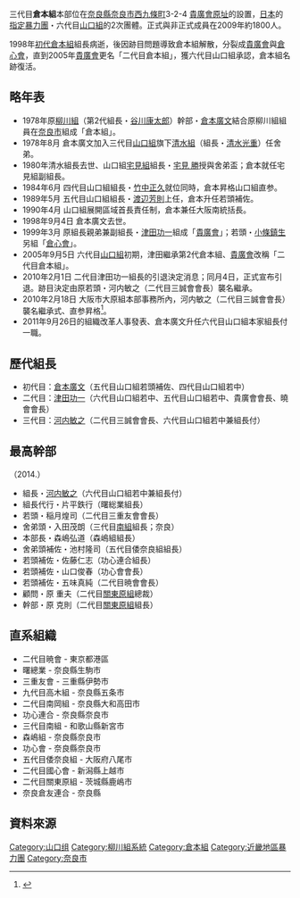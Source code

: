 {{Infobox settlement
| pushpin_map  = Japan 
| latd=34.657015 | latNS= N
| longd=135.802715 | longEW= E
}}
三代目'''倉本組'''本部位在[[奈良縣|奈良縣]][[奈良市|奈良市]][[西九條町|西九條町]]3-2-4 [http://maps.google.co.jp/maps?q=%E5%A5%88%E8%89%AF%E7%9C%8C%E5%A5%88%E8%89%AF%E5%B8%82%E8%A5%BF%E4%B9%9D%E6%9D%A1%E7%94%BA3-2-4&sll=34.684954,135.796032&sspn=0.036418,0.076818&g=%E5%A5%88%E8%89%AF%E7%9C%8C%E5%A5%88%E8%89%AF%E5%B8%82%E4%BA%8C%E6%9D%A1%E5%A4%A7%E8%B7%AF%E5%8D%97&brcurrent=3,0x60013a68cea2e7c5:0x9695ec2f1239a7b,0&ie=UTF8&hq=&hnear=%E5%A5%88%E8%89%AF%E7%9C%8C%E5%A5%88%E8%89%AF%E5%B8%82%E8%A5%BF%E4%B9%9D%E6%9D%A1%E7%94%BA%EF%BC%93%E4%B8%81%E7%9B%AE%EF%BC%92%E2%88%92%EF%BC%94&ll=34.657234,135.80271&spn=0.001138,0.002401&t=h&z=19 貴廣會原址]的設置，[[日本|日本]]的[[指定暴力團|指定暴力團]]・六代目[[山口組|山口組]]的2次團體。正式與非正式成員在2009年約1800人。

1998年[[初代倉本組|初代倉本組]]組長病逝，後因跡目問題導致倉本組解散，分裂成[[貴廣會|貴廣會]]與[[倉心會|倉心會]]，直到2005年[[貴廣會|貴廣會]]更名「二代目倉本組」，獲六代目山口組承認，倉本組名跡復活。

==略年表==
*1978年原[[柳川組|柳川組]]（第2代組長・[[谷川康太郎|谷川康太郎]]）幹部・[[倉本廣文|倉本廣文]]結合原柳川組組員在[[奈良市|奈良市]]組成「倉本組」。
*1978年8月 倉本廣文加入三代目[[山口組|山口組]]旗下[[清水組|清水組]]（組長・[[清水光重|清水光重]]）任舍弟。
*1980年清水組長去世、山口組[[宅見組|宅見組]]組長・[[宅見勝|宅見 勝]]授與舍弟盃；倉本就任宅見組副組長。
*1984年6月 四代目山口組組長・[[竹中正久|竹中正久]]就位同時，倉本昇格山口組直参。
*1989年5月 五代目山口組組長・[[渡辺芳則|渡辺芳則]]上任，倉本升任若頭補佐。
*1990年4月 山口組展開區域首長責任制，倉本兼任大阪南統括長。
*1998年9月4日 倉本廣文去世。
*1999年3月 原組長親弟兼副組長・[[津田功一|津田功一]]組成「[[貴廣會|貴廣會]]」；若頭・[[小條鎮生|小條鎮生]]另組「[[倉心會|倉心會]]」。
*2005年9月5日 六代目[[山口組|山口組]]初期，津田繼承第2代倉本組、[[貴廣會|貴廣會]]改稱「二代目倉本組」。
*2010年2月1日 二代目津田功一組長的引退決定消息；同月4日，正式宣布引退。跡目決定由原若頭・河内敏之（二代目三誠會會長）襲名繼承。
*2010年2月18日 大阪市大原組本部事務所內，河内敏之（二代目三誠會會長）襲名繼承式、直参昇格<ref>{{Cite web |url=http://www.nihonjournal.jp/web/jituwa_201009/index.html |title=速報　山口組　三代目倉本組「盃直し」　晴れの儀式に臨む'''河内敏之'''組超を激撮  週刊実話2010/3 |access-date=2013-11-02 |archive-url=https://web.archive.org/web/20131105065621/http://www.nihonjournal.jp/web/jituwa_201009/index.html |archive-date=2013-11-05 |dead-url=yes }}</ref>。
*2011年9月26日的組織改革人事發表、倉本廣文升任六代目山口組本家組長付一職。

==歷代組長==
*初代目：[[倉本廣文|倉本廣文]]（五代目山口組若頭補佐、四代目山口組若中）
*二代目：[[津田功一|津田功一]]（六代目山口組若中、五代目山口組若中、貴廣會會長、曉會會長）
*三代目：[[河内敏之|河内敏之]]（二代目三誠會會長、六代目山口組若中兼組長付）

==最高幹部==
（2014.）
*組長・[[河内敏之|河内敏之]]（六代目山口組若中兼組長付）
*組長代行・片平鉄行（曙総業組長） 
*若頭・稲月煌司（二代目三重友會會長）
*舍弟頭・入田茂朗（三代目[[南組|南組]]組長；奈良）
*本部長・森嶋弘道（森嶋組組長）
*舍弟頭補佐・池村隆司（五代目倭奈良組組長）
*若頭補佐・佐藤仁志（功心連合組長）
*若頭補佐・山口俊春（功心會會長）
*若頭補佐・五味真純（二代目暁會會長） 
*顧問・原 重夫（二代目[[關東原組|關東原組]]總裁）
*幹部・原 克則（二代目[[關東原組|關東原組]]組長）

==直系組織==
*二代目暁會 - 東京都港區
*曙總業 - 奈良縣生駒市
*三重友會 - 三重縣伊勢市
*九代目高木組 - 奈良縣五条市
*二代目南岡組 - 奈良縣大和高田市
*功心連合 - 奈良縣奈良市
*三代目南組 - 和歌山縣新宮市
*森嶋組 - 奈良縣奈良市
*功心會 - 奈良縣奈良市
*五代目倭奈良組 - 大阪府八尾市
*二代目國心會 - 新潟縣上越市
*二代目關東原組 - 茨城縣鹿嶋市
*奈良倉友連合 - 奈良縣

== 資料來源 ==
{{reflist}}

{{六代目山口組}}

{{DEFAULTSORT:Kuramotogumi}}
[[Category:山口组|Category:山口组]]
[[Category:柳川組系統|Category:柳川組系統]]
[[Category:倉本組|Category:倉本組]]
[[Category:近畿地區暴力團|Category:近畿地區暴力團]]
[[Category:奈良市|Category:奈良市]]